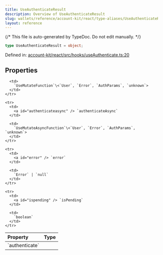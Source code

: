 ```yaml
---
title: UseAuthenticateResult
description: Overview of UseAuthenticateResult
slug: wallets/reference/account-kit/react/type-aliases/UseAuthenticateResult
layout: reference
---
```


{/* This file is auto-generated by TypeDoc. Do not edit manually. */}

```ts
type UseAuthenticateResult = object;
```

Defined in: [account-kit/react/src/hooks/useAuthenticate.ts:20](https://github.com/alchemyplatform/aa-sdk/blob/153785ddc87beb160382c2bae7dbafa4a66ade9a/account-kit/react/src/hooks/useAuthenticate.ts#L20)

## Properties

<table>
  <thead>
    <tr>
      <th align="left">Property</th>
      <th align="left">Type</th>
    </tr>
  </thead>

  <tbody>
    <tr>
      <td>
        <a id="authenticate" /> `authenticate`
      </td>

      <td>
        `UseMutateFunction`\<`User`, `Error`, `AuthParams`, `unknown`>
      </td>
    </tr>

    <tr>
      <td>
        <a id="authenticateasync" /> `authenticateAsync`
      </td>

      <td>
        `UseMutateAsyncFunction`\<`User`, `Error`, `AuthParams`, `unknown`>
      </td>
    </tr>

    <tr>
      <td>
        <a id="error" /> `error`
      </td>

      <td>
        `Error` | `null`
      </td>
    </tr>

    <tr>
      <td>
        <a id="ispending" /> `isPending`
      </td>

      <td>
        `boolean`
      </td>
    </tr>

  </tbody>
</table>
